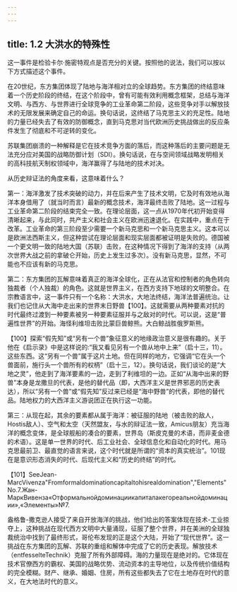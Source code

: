 ```yaml
---
---
---
```

title: 1.2 大洪水的特殊性
---



这一事件是检验卡尔·施密特观点是否充分的关键。按照他的说法，我们可以按以下方式描述这个事件。

在20世纪，东方集团体现了陆地与海洋相对立的全球趋势。东方集团的终结意味着一个历史阶段的终结，在这个阶段中，曾有可能有效利用概念框架，总结与海洋文明、与西方、与世界进行全球竞争的工业革命第二阶段，这些竞争对手以解放技术的无限发展来确定自己的命运。换句话说，这终结了马克思主义的充足性。陆地的力量已经失去了有效的防御概念，直到马克思对当代欧洲历史挑战做出的反应条件发生了彻底和不可逆转的变化。

苏联集团崩溃的一种解释是它在技术竞争方面的落后，而这种落后的主要问题是无法充分应对美国的战略防御计划（SDI）。换句话说，在与空间领域战略发明相关的高科技航天制权领域中，海洋赢得了与陆地的技术对决。

从历史辩证法的角度来看，这意味着什么？

第一：海洋激发了技术突破的动力，并在后来产生了技术文明，它及时有效地从海洋本身借用了（就当时而言）最新的概念技术，海洋最终击败了陆地。这一过程与工业革命第二阶段的结束完全一致。在理论层面，这一点从1970年代初开始变得清晰起来，与此同时，共产主义和社会主义在欧洲迅速退化。在实践中，重点在于改革。工业革命的第三阶段至少需要一个新马克思和一个新马克思主义。这本可以是欧洲法西斯主义，但这种尝试在理论层面和现实层面都被证明是失败的。德国被一个更文明一致的陆地大国（苏联）击败，在这种情况下得到了海洋的支持（从两次世界大战之前的拿破仑开始，历史上发生过多次）。没有新马克思，显然，不可能也不应该有新的马克思。

第二：东方集团的瓦解意味着真正的海洋全球化，正在从法官和控制者的角色转向独裁者（个人独裁）的角色。这就是世界主义，在西方支持下地球的文明整合。在宗教语言中，这一事件只有一个名称：大洪水，大地法终结，海洋法普遍统治。让我们也记住从大海中走出来的世界末日野兽【100】。这就需要从两种要素对抗的时代最终过渡到一种要素被另一种要素征服并与之敌对的时代。可以说，这是“普遍性世界”的开始。海怪利维坦击败比蒙巨兽鲸熊。大白鲸战胜俄罗斯熊。

【100】探索“假先知”或“另有一个兽”象征意义的地缘政治意义是很有趣的。关于他在《启示录》中是这样说的:“我又看见另有一个兽从地中上来”（启十三，11）。这些东西。这“另有一个兽”属于这片土地。但在同样的地方，它强调“它在头一个兽面前，施行头一个兽所有的权柄”（启十三，12）。换句话说，我们谈论的是“大地之灵”，他走到了海洋要素的一边，走到了利维坦的一边。正如“从海中出来的野兽”本身是龙撒旦的代表，是他的替代品（即，大西洋主义是世界邪恶的历史表达），所以“另有一个兽”或“假先知”反过来已经是“海中野兽”的代表，即他的替代品。陆地权力的大西洋主义游说团正在执行这一功能。

第三：从现在起，其余的要素都从属于海洋：被征服的陆地（被击败的敌人，Hostis敌人）、空气和太空（天然盟友，与水的辩证法一致，Amicus朋友）充当海洋的概念变体，是全球舰船的凑合的要素，世界岛（斯皮克曼的术语，而非麦金德的术语）。这是单一世界的时代、后工业社会、全球信息化和自动化的时代。用马克思最前卫、最直觉的语言来说，这个时代就是所谓的“资本的真实统治”。101现在是意识形态消失的时代、后现代主义和“历史的终结”的时代。

【101】SeeJean-MarcVivenza"Fromformaldominationcapitaltohisrealdomination","Elements"No.7.Жан-МаркВивенза«Отформальнойдоминациикапиталакегореальнойдоминации»,«Элементы»№7.

盎格鲁-撒克逊人接受了来自开放海洋的挑战，他们给出的答案体现在技术-工业掠夺上，这种挑战在现代西方文明中大量涌现，征服了整个世界，并在美洲的全球独裁统治中找到了最终形式，哥伦布发现的正是这个大陆，开始了“现代世界”。这一挑战在东方集团的瓦解、苏联的重组和解体中完成了它的历史表现。解放技术（entfesselteTechnik）克服了所有外部障碍。海的力量现在是绝对的。它体现在技术官僚西方的霸权、美国的战略优势、流动资本的主导地位，以及传统价值结构的完全模糊。财产、继承、婚姻、住房，所有这些都失去了它在土地存在时代的意义，在大地法时代的意义。